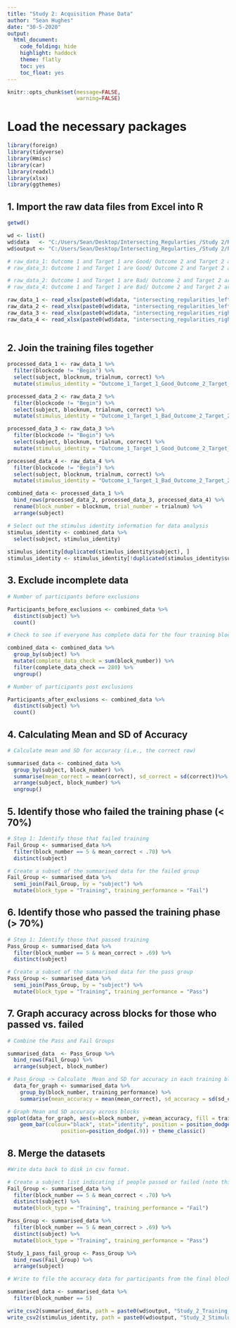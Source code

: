 ```yaml
---
title: "Study 2: Acquisition Phase Data"
author: "Sean Hughes"
date: "30-5-2020"
output: 
  html_document:
    code_folding: hide
    highlight: haddock
    theme: flatly
    toc: yes 
    toc_float: yes
---
```


```r
knitr::opts_chunk$set(message=FALSE,
                      warning=FALSE)
```


# Load the necessary packages

```r
library(foreign)
library(tidyverse)
library(Hmisc)
library(car)
library(readxl)
library(xlsx)
library(ggthemes)
```

## 1. Import the raw data files from Excel into R

```r
getwd()

wd <- list()
wd$data   <- "C:/Users/Sean/Desktop/Intersecting_Regularties_/Study 2/Raw_Data/"
wd$output <- "C:/Users/Sean/Desktop/Intersecting_Regularties_/Study 2/Processed_Data/"

# raw_data_1: Outcome 1 and Target 1 are Good/ Outcome 2 and Target 2 are Bad
# raw_data_3: Outcome 1 and Target 1 are Good/ Outcome 2 and Target 2 are Bad

# raw_data_2: Outcome 1 and Target 1 are Bad/ Outcome 2 and Target 2 are Good
# raw_data_4: Outcome 1 and Target 1 are Bad/ Outcome 2 and Target 2 are Good

raw_data_1 <- read_xlsx(paste0(wd$data, "intersecting_regularities_left_17_03_22.xlsx"), col_names = TRUE)
raw_data_2 <- read_xlsx(paste0(wd$data, "intersecting_regularities_left_rev_17_03_22.xlsx"), col_names = TRUE)
raw_data_3 <- read_xlsx(paste0(wd$data, "intersecting_regularities_right_17_03_22.xlsx"), col_names = TRUE)
raw_data_4 <- read_xlsx(paste0(wd$data, "intersecting_regularities_right_rev_17_03_22.xlsx"), col_names = TRUE)
  
```

## 2. Join the training files together

```r

processed_data_1 <- raw_data_1 %>% 
  filter(blockcode != "Begin") %>% 
  select(subject, blocknum, trialnum, correct) %>%
  mutate(stimulus_identity = "Outcome_1_Target_1_Good_Outcome_2_Target_2_Bad")

processed_data_2 <- raw_data_2 %>% 
  filter(blockcode != "Begin") %>% 
  select(subject, blocknum, trialnum, correct) %>% 
  mutate(stimulus_identity = "Outcome_1_Target_1_Bad_Outcome_2_Target_2_Good")

processed_data_3 <- raw_data_3 %>% 
  filter(blockcode != "Begin") %>% 
  select(subject, blocknum, trialnum, correct) %>%
  mutate(stimulus_identity = "Outcome_1_Target_1_Good_Outcome_2_Target_2_Bad")

processed_data_4 <- raw_data_4 %>% 
  filter(blockcode != "Begin") %>% 
  select(subject, blocknum, trialnum, correct) %>% 
  mutate(stimulus_identity = "Outcome_1_Target_1_Bad_Outcome_2_Target_2_Good")

combined_data <- processed_data_1 %>% 
  bind_rows(processed_data_2, processed_data_3, processed_data_4) %>%
  rename(block_number = blocknum, trial_number = trialnum) %>% 
  arrange(subject)

# Select out the stimulus identity information for data analysis 
stimulus_identity <- combined_data %>% 
  select(subject, stimulus_identity) 
  
stimulus_identity[duplicated(stimulus_identity$subject), ]
stimulus_identity <- stimulus_identity[!duplicated(stimulus_identity$subject), ]

```

## 3. Exclude incomplete data

```r

# Number of participants before exclusions

Participants_before_exclusions <- combined_data %>% 
  distinct(subject) %>% 
  count()

# Check to see if everyone has complete data for the four training blocks - if block_number = 280 then they do. Otherwise they do not. If they do not then remove them 

combined_data <- combined_data %>%
  group_by(subject) %>% 
  mutate(complete_data_check = sum(block_number)) %>%
  filter(complete_data_check == 280) %>%
  ungroup() 

# Number of participants post exclusions

Participants_after_exclusions <- combined_data %>% 
  distinct(subject) %>% 
  count()

```

## 4. Calculating Mean and SD of Accuracy 

```r

# Calculate mean and SD for accuracy (i.e., the correct row) 

summarised_data <- combined_data %>%
  group_by(subject, block_number) %>% 
  summarise(mean_correct = mean(correct), sd_correct = sd(correct))%>%
  arrange(subject, block_number) %>%
  ungroup()

```

## 5. Identify those who failed the training phase (< 70%)

```r
# Step 1: Identify those that failed training
Fail_Group <- summarised_data %>% 
  filter(block_number == 5 & mean_correct < .70) %>%
  distinct(subject)

# Create a subset of the summarised data for the failed group
Fail_Group <- summarised_data %>% 
  semi_join(Fail_Group, by = "subject") %>%
  mutate(block_type = "Training", training_performance = "Fail")

```


## 6. Identify those who passed the training phase (> 70%)

```r

# Step 1: Identify those that passed training
Pass_Group <- summarised_data %>% 
  filter(block_number == 5 & mean_correct > .69) %>%
  distinct(subject)

# Create a subset of the summarised data for the pass group
Pass_Group <- summarised_data %>% 
  semi_join(Pass_Group, by = "subject") %>%
  mutate(block_type = "Training", training_performance = "Pass")


```

## 7. Graph accuracy across blocks for those who passed vs. failed

```r

# Combine the Pass and Fail Groups 

summarised_data  <- Pass_Group %>% 
  bind_rows(Fail_Group) %>% 
  arrange(subject, block_number)

# Pass_Group -> Calculate  Mean and SD for accuracy in each training block
  data_for_graph <- summarised_data %>% 
    group_by(block_number, training_performance) %>% 
    summarise(mean_accuracy = mean(mean_correct), sd_accuracy = sd(sd_correct))

# Graph Mean and SD accuracy across blocks
ggplot(data_for_graph, aes(x=block_number, y=mean_accuracy, fill = training_performance)) +
    geom_bar(colour="black", stat="identity", position = position_dodge()) + geom_errorbar(aes(ymin=mean_accuracy-sd_accuracy, ymax=mean_accuracy+sd_accuracy), width=.2,
                 position=position_dodge(.9)) + theme_classic()

```

## 8. Merge the datasets

```r
#Write data back to disk in csv format.

# Create a subject list indicating if people passed or failed (note this is not being written)
Fail_Group <- summarised_data %>% 
  filter(block_number == 5 & mean_correct < .70) %>%
  distinct(subject) %>% 
  mutate(block_type = "Training", training_performance = "Fail")

Pass_Group <- summarised_data %>% 
  filter(block_number == 5 & mean_correct > .69) %>%
  distinct(subject) %>% 
  mutate(block_type = "Training", training_performance = "Pass")

Study_1_pass_fail_group <- Pass_Group %>% 
  bind_rows(Fail_Group) %>% 
  arrange(subject)

# Write to file the accuracy data for participants from the final block of training.

summarised_data <- summarised_data %>%
  filter(block_number == 5)

write_csv2(summarised_data, path = paste0(wd$output, "Study_2_Training_Phase.csv"))
write_csv2(stimulus_identity, path = paste0(wd$output, "Study_2_Stimulus_Identity.csv"))

```



